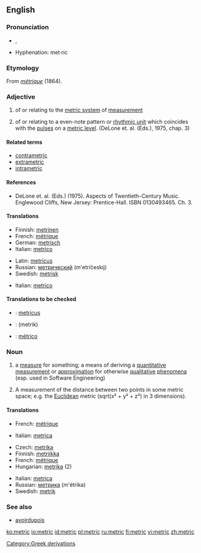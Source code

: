 {{wikipedia}}
==English==

===Pronunciation===
*{{IPA|ˈmɛtɹɪk}}, {{SAMPA|"mEtrIk}}
*Hyphenation: met&middot;ric

===Etymology===
From {{F.}} ''[[métrique]]'' (1864).

===Adjective===
{{en-adj|-}}

# of or relating to the [[metric system]] of [[measurement]]
# {{music}} of or relating to a even-note pattern or [[rhythmic unit]] which coincides with the [[pulse]]s on a [[metric level]]. (DeLone et. al. (Eds.), 1975, chap. 3) {{rfc|music definition needs rewritten because the current one is copyrighted}}

====Related terms====
*[[contrametric]]
*[[extrametric]]
*[[intrametric]]

====References====
*DeLone et. al. (Eds.) (1975). Aspects of Twentieth-Century Music. Englewood Cliffs, New Jersey: Prentice-Hall. ISBN 0130493465. Ch. 3.

====Translations====
{{trans-top|metric system}}
*Finnish: [[metrinen]]
*French: [[métrique]]
*German: [[metrisch]]
*Italian: [[metrico]]
{{trans-mid}}
*Latin: [[metricus]]
*Russian: [[метрический]] (m'etríčeskij)
*Swedish: [[metrisk]]
{{trans-bottom}}

{{trans-top|even-note pattern}}
*Italian: [[metrico]]
{{trans-mid}}
{{trans-bottom}}

====Translations to be checked====
*{{ttbc|Latin}}: [[metricus]]
*{{ttbc|Persian}}: {{FAchar|[[متریک]]}} (metrik)
*{{ttbc|Spanish}}: [[métrico]]

===Noun===
{{en-noun}}

# a [[measure]] for something; a means of deriving a [[quantitative]] [[measurement]] or [[approximation]] for otherwise [[qualitative]] [[phenomena]] (esp. used in Software Engineering)
# {{algebra}} A measurement of the distance between two points in some metric space; e.g. the [[Euclidean]] metric (sqrt(x&sup2; + y&sup2; + z&sup2;) in 3 dimensions).

====Translations====
{{trans-top|measure}}
*French: [[métrique]]
{{trans-mid}}
*Italian: [[metrica]] {{f}}
{{trans-bottom}}

{{trans-top|algebra}}
* Czech: [[metrika]] {{f}}
*Finnish: [[metriikka]]
*French: [[métrique]]
*Hungarian: [[metrika]] (2)
{{trans-mid}}
*Italian: [[metrica]] {{f}}
*Russian: [[метрика]] (m'étrika) {{f}}
*Swedish: [[metrik]]
{{trans-bottom}}

===See also===
*[[avoirdupois]]

[[Category:Greek derivations]]

[[ko:metric]]
[[io:metric]]
[[id:metric]]
[[pl:metric]]
[[ru:metric]]
[[fi:metric]]
[[vi:metric]]
[[zh:metric]]